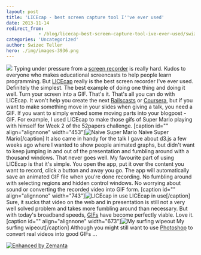 ```yaml
---
layout: post
title: 'LICEcap - best screen capture tool I''ve ever used'
date: 2013-11-14
redirect_from: 
            - /blog/licecap-best-screen-capture-tool-ive-ever-used/swizec/6417
categories: 'Uncategorized'
author: Swizec Teller
hero: ./img/images-3936.png
---
```

![](./img/images-3935.gif) Typing under pressure from a [screen recorder](http://en.wikipedia.org/wiki/Screencast "Screencast") is really hard. Kudos to everyone who makes educational screencasts to help people learn programming. But [LICEcap](http://www.cockos.com/licecap/) really is the best screen recorder I've ever used. Definitely the simplest. The best example of doing one thing and doing it well. Turn your screen into a GIF. That's it. That's all you can do with LICEcap. It won't help you create the next [Railscasts](http://railscasts.com/ "Railscasts") or [Coursera](http://https://www.coursera.org/ "Coursera"), but if you want to make something move in your slides when giving a talk, you need a GIF. If you want to simply embed some moving parts into your blogpost - GIF. For example, I used LICEcap to make those gifs of Super Mario playing with himself for Week 2 of the 52papers challenge. \[caption id="" align="alignnone" width="453"]![Naive Super Mario](./img/images-3933.gif "Naive Super Mario") Naive Super Mario\[/caption] It also came in handy for the talk I gave about d3.js a few weeks ago where I wanted to show people animated graphs, but didn't want to keep jumping in and out of the presentation and fumbling around with a thousand windows. That never goes well. My favourite part of using LICEcap is that it's simple. You open the app, put it over the content you want to record, click a button and away you go. The app will automatically save an animated GIF file when you're done recording. No fumbling around with selecting regions and hidden control windows. No worrying about sound or converting the recorded video into GIF form. \[caption id="" align="alignnone" width="743"]![LICEcap in use](./img/images-3936.png "LICEcap in use") LICEcap in use\[/caption] Sure, it sucks that video on the web and in presentation is still not a very well solved problem and takes more fumbling around than necessary. But with today's broadband speeds, [GIFs](http://en.wikipedia.org/wiki/Graphics_Interchange_Format "Graphics Interchange Format") have become perfectly viable. Love it. \[caption id="" align="alignnone" width="673"]![My surfing wipeout](./img/images-3937.gif "My surfing wipeout") My surfing wipeout\[/caption] Although you might still want to use [Photoshop](http://en.wikipedia.org/wiki/Adobe_Photoshop "Adobe Photoshop") to convert real videos into good GIFs ...

[![Enhanced by Zemanta](http://img.zemanta.com/zemified_e.png?x-id=baddadd7-0053-432f-b323-9c90a87f3b65)](http://www.zemanta.com/?px "Enhanced by Zemanta")